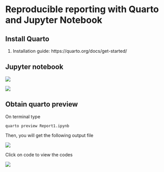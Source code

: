 # Reproducible reporting with Quarto and Jupyter Notebook


## Install Quarto

1. Installation guide: https://quarto.org/docs/get-started/

## Jupyter notebook

![](images/14.png)

![](images/15.png)

## Obtain quarto preview

On terminal type

```
quarto preview Report1.ipynb
```



Then, you will get the following output file

![](images/16.png)

Click on code to view the codes

![](images/17.png)